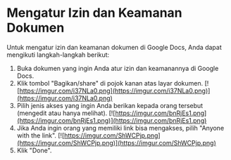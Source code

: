 # Mengatur Izin dan Keamanan Dokumen

Untuk mengatur izin dan keamanan dokumen di Google Docs, Anda dapat mengikuti
langkah-langkah berikut:

1. Buka dokumen yang ingin Anda atur izin dan keamanannya di Google Docs.
2. Klik tombol &quot;Bagikan/share&quot; di pojok kanan atas layar dokumen.
   [![https://imgur.com/i37NLa0.png](https://imgur.com/i37NLa0.png)](https://imgur.com/i37NLa0.png)
3. Pilih jenis akses yang ingin Anda berikan kepada orang tersebut (mengedit atau hanya
   melihat).
   [![https://imgur.com/bnRjEs1.png](https://imgur.com/bnRjEs1.png)](https://imgur.com/bnRjEs1.png)
4. Jika Anda ingin orang yang memiliki link bisa mengakses, pilih &quot;Anyone with the link&quot;.
   [![https://imgur.com/ShWCPjp.png](https://imgur.com/ShWCPjp.png)](https://imgur.com/ShWCPjp.png)
5. Klik &quot;Done&quot;.
